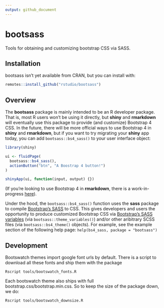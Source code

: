 ```yaml
---
output: github_document
---
```


# bootsass

Tools for obtaining and customizing bootstrap CSS via SASS.

## Installation

bootsass isn’t yet available from CRAN, but you can install with:

``` r
remotes::install_github("rstudio/bootsass")
```

## Overview

The **bootsass** package is mainly intended to be an R developer package. That is, most R users won't be using it directly, but **shiny** and **rmarkdown** will eventually use this package to provide (and customize) Bootstrap 4 CSS. In the future, there will be more official ways to use Bootstrap 4 in **shiny** and **rmarkdown**, but if you want to try migrating your **shiny** app today, you can add `bootsass::bs4_sass()` to your user interface object: 

``` r
library(shiny)

ui <- fluidPage(
  bootsass::bs4_sass(),
  actionButton("btn", "A Boostrap 4 button!")
)

shinyApp(ui, function(input, output) {})
```

(If you're looking to use Bootstrap 4 in **rmarkdown**, there is a work-in-progress [here](https://github.com/rstudio/rmarkdown/pull/1706)).

Under the hood, the `bootsass::bs4_sass()` function uses the **sass** package to compile [Bootstrap's SASS](https://getbootstrap.com/docs/4.0/getting-started/theming/) to CSS. This gives developers and users the opportunity to produce customized Bootstrap CSS via [Bootstrap's SASS variables](https://github.com/rstudio/bootsass/blob/master/inst/node_modules/bootstrap/scss/_variables.scss) (via `bootsass::theme_variables()`) and/or other aribitrary SCSS files (via `bootsass::bs4_theme()` objects). For example, see the example section of the following help page: `help(bs4_sass, package = "bootsass")`


## Development

Bootswatch themes import google font urls by default. There is a script
to download all these fonts and ship them with the package

``` shell
Rscript tools/bootswatch_fonts.R
```

Each bootswatch theme also ships with full
bootstrap.css/bootstrap.min.css. So to keep the size of the package
down, we do:

``` shell
Rscript tools/bootswatch_downsize.R
```
